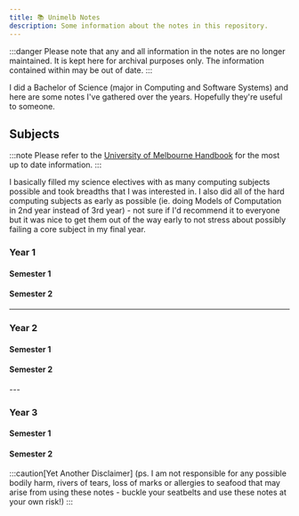 ```yaml
---
title: 📚 Unimelb Notes
description: Some information about the notes in this repository.
---
```



:::danger
Please note that any and all information in the notes are no longer maintained. It is kept here for archival purposes only. The information contained within may be out of date.
:::

I did a Bachelor of Science (major in Computing and Software Systems) and here are some notes I've gathered over the years. Hopefully they're useful to someone.

## Subjects

:::note
Please refer to the [University of Melbourne Handbook](https://handbook.unimelb.edu.au/) for the most up to date information.
:::

I basically filled my science electives with as many computing subjects possible and took breadths that I was interested in. I also did all of the hard computing subjects as early as possible (ie. doing Models of Computation in 2nd year instead of 3rd year) - not sure if I'd recommend it to everyone but it was nice to get them out of the way early to not stress about possibly failing a core subject in my final year.

### Year 1

#### Semester 1

<CardGrid>
  <Subject
    title="💻 COMP10001"
    href="/unimelb-notes/year1/comp10001"
    description="Foundations of Computing"
    variant="note"
  />
  <Subject
    title="🧮 MAST10006"
    href="/unimelb-notes/year1/mast10006"
    description="Calculus 2"
    variant="success"
  />
  <Subject
    title="🔬 PHYC10009"
    href="/unimelb-notes/year1/phyc10009"
    description="Foundations of Physics"
    variant="success"
  />
  <Subject
    title="💰 FNCE10002"
    href="/unimelb-notes/year1/fnce10002"
    description="Principles of Finance"
    variant="tip"
  />
</CardGrid>

#### Semester 2

<CardGrid>
  <Subject
    title="💻 COMP10002"
    href="/unimelb-notes/year1/comp10002"
    description="Foundations of Algorithms"
    variant="note"
  />
  <Subject
    title="🗄️ INFO20003"
    href="/unimelb-notes/year1/info20003"
    description="Database Systems"
    variant="note"
  />
  <Subject
    title="🧮 MAST10007"
    href="/unimelb-notes/year1/mast10007"
    description="Linear Algebra"
    variant="success"
  />
  <Subject
    title="🎮 CCDP10003"
    href="/unimelb-notes/year1/ccdp10003"
    description="Video Games: Remaking Reality"
    variant="tip"
  />
</CardGrid>

---

### Year 2

#### Semester 1

<CardGrid>
  <Subject
    title="💻 COMP20007"
    href="/unimelb-notes/year2/comp20007"
    description="Design of Algorithms"
    variant="note"
  />
  <Subject
    title="💻 SWEN20003"
    href="/unimelb-notes/year2/swen20003"
    description="Object Oriented Software Development"
    variant="note"
  />
  <Subject
    title="🧮 COMP20008"
    href="/unimelb-notes/year2/comp20008"
    description="Elements of Data Processing"
    variant="success"
  />
  <Subject
    title="🍃 EDUC10057"
    href="/unimelb-notes/year2/educ10057"
    description="Wellbeing, Motivation and Performance"
    variant="tip"
  />
</CardGrid>

#### Semester 2

<CardGrid>
  <Subject
    title="💻 COMP30026"
    href="/unimelb-notes/year2/comp30026"
    description="Models of Computation"
    variant="note"
  />
  <Subject
    title="🛡️ INFO30006"
    href="/unimelb-notes/year2/info30006"
    description="Information Security and Privacy"
    variant="success"
  />
  <Subject
    title="🧮 COMP30020"
    href="/unimelb-notes/year2/comp30020"
    description="0Declarative Programming"
    variant="success"
  />
  <Subject
    title="👾 COMP30019"
    href="/unimelb-notes/year2/comp30019"
    description="Graphics and Interaction"
    variant="tip"
  />
</CardGrid>
---

### Year 3

#### Semester 1

<CardGrid>
  <Subject
    title="💻 COMP30023"
    href="/unimelb-notes/year3/comp30023"
    description="Computer Systems"
    variant="note"
  />
  <Subject
    title="💻 SWEN30026"
    href="/unimelb-notes/year3/swen30026"
    description="Software Modelling and Design"
    variant="note"
  />
  <Subject
    title="🤖 COMP30024"
    href="/unimelb-notes/year3/comp30024"
    description="Artificial Intelligence"
    variant="success"
  />
  <Subject
    title="🧮 COMP30027"
    href="/unimelb-notes/year3/comp30027"
    description="Machine Learning"
    variant="success"
  />
</CardGrid>

#### Semester 2

<CardGrid>
  <Subject
    title="💻 COMP30022"
    href="/unimelb-notes/year3/comp30022"
    description="IT Project"
    variant="note"
  />
  <Subject
    title="🧮 MAST20018"
    href="/unimelb-notes/year3/mast20018"
    description="Discrete Mathematics and Operations Research"
    variant="success"
  />
  <Subject
    title="🔬 SCIE20001"
    href="/unimelb-notes/year3/scie20001"
    description="Thinking Scientifically"
    variant="success"
  />
  <Subject
    title="🎶 MUSI20174"
    href="/unimelb-notes/year3/musi20174"
    description="The Laptop Recording Studio"
    variant="tip"
  />
</CardGrid>

:::caution[Yet Another Disclaimer]
(ps. I am not responsible for any possible bodily harm, rivers of tears, loss of marks or allergies to seafood that may arise from using these notes - buckle your seatbelts and use these notes at your own risk!)
:::
